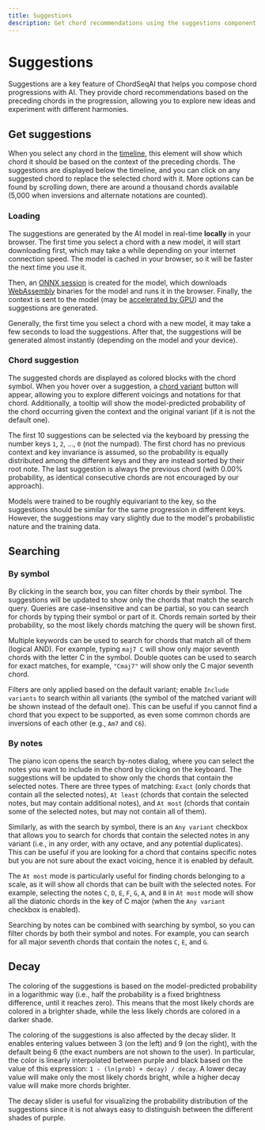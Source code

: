 ```yaml
---
title: Suggestions
description: Get chord recommendations using the suggestions component in ChordSeqAI.
---
```


# Suggestions

Suggestions are a key feature of ChordSeqAI that helps you compose chord progressions with AI. They provide chord recommendations based on the preceding chords in the progression, allowing you to explore new ideas and experiment with different harmonies.

<LargeImage
    src="/wiki/features/suggestions.png"
    alt="Suggestions UI showing a grid of suggested chords colored by the probability of occurrence. The chords are displayed as blocks with the chord symbol. The top row shows a search bar with the text 'Search a chord...', an icon for searching by notes, and a decay slider."
    width={1920}
    height={530}
/>

## Get suggestions

When you select any chord in the [timeline](/wiki/features/timeline), this element will show which chord it should be based on the context of the preceding chords. The suggestions are displayed below the timeline, and you can click on any suggested chord to replace the selected chord with it. More options can be found by scrolling down, there are around a thousand chords available (5,000 when inversions and alternate notations are counted).

### Loading

The suggestions are generated by the AI model in real-time **locally** in your browser. The first time you select a chord with a new model, it will start downloading first, which may take a while depending on your internet connection speed. The model is cached in your browser, so it will be faster the next time you use it.

Then, an [ONNX session](https://onnxruntime.ai/) is created for the model, which downloads [WebAssembly](https://webassembly.org/) binaries for the model and runs it in the browser. Finally, the context is sent to the model (may be [accelerated by GPU](https://onnxruntime.ai/docs/tutorials/web/ep-webgpu.html)) and the suggestions are generated.

Generally, the first time you select a chord with a new model, it may take a few seconds to load the suggestions. After that, the suggestions will be generated almost instantly (depending on the model and your device).

### Chord suggestion

The suggested chords are displayed as colored blocks with the chord symbol. When you hover over a suggestion, a [chord variant](/wiki/features/chord-variants) button will appear, allowing you to explore different voicings and notations for that chord. Additionally, a tooltip will show the model-predicted probability of the chord occurring given the context and the original variant (if it is not the default one).

The first 10 suggestions can be selected via the keyboard by pressing the number keys `1`, `2`, ..., `0` (not the numpad). The first chord has no previous context and key invariance is assumed, so the probability is equally distributed among the different keys and they are instead sorted by their root note. The last suggestion is always the previous chord (with 0.00% probability, as identical consecutive chords are not encouraged by our approach).

Models were trained to be roughly equivariant to the key, so the suggestions should be similar for the same progression in different keys. However, the suggestions may vary slightly due to the model's probabilistic nature and the training data.

## Searching

### By symbol

By clicking in the search box, you can filter chords by their symbol. The suggestions will be updated to show only the chords that match the search query. Queries are case-insensitive and can be partial, so you can search for chords by typing their symbol or part of it. Chords remain sorted by their probability, so the most likely chords matching the query will be shown first.

Multiple keywords can be used to search for chords that match all of them (logical AND). For example, typing `maj7 C` will show only major seventh chords with the letter C in the symbol. Double quotes can be used to search for exact matches, for example, `"Cmaj7"` will show only the C major seventh chord.

Filters are only applied based on the default variant; enable `Include variants` to search within all variants (the symbol of the matched variant will be shown instead of the default one). This can be useful if you cannot find a chord that you expect to be supported, as even some common chords are inversions of each other (e.g., `Am7` and `C6`).

<LargeImage
    src="/wiki/features/search.png"
    alt="Search for suggestions by symbol UI. The search bar has the text 'Search a chord...' inside. Next to the search bar, a piano icon to search by notes is visible."
    width={1550}
    height={300}
/>

### By notes

The piano icon opens the search by-notes dialog, where you can select the notes you want to include in the chord by clicking on the keyboard. The suggestions will be updated to show only the chords that contain the selected notes. There are three types of matching: `Exact` (only chords that contain all the selected notes), `At least` (chords that contain the selected notes, but may contain additional notes), and `At most` (chords that contain some of the selected notes, but may not contain all of them).

Similarly, as with the search by symbol, there is an `Any variant` checkbox that allows you to search for chords that contain the selected notes in any variant (i.e., in any order, with any octave, and any potential duplicates). This can be useful if you are looking for a chord that contains specific notes but you are not sure about the exact voicing, hence it is enabled by default.

The `At most` mode is particularly useful for finding chords belonging to a scale, as it will show all chords that can be built with the selected notes. For example, selecting the notes `C`, `D`, `E`, `F`, `G`, `A`, and `B` in `At most` mode will show all the diatonic chords in the key of C major (when the `Any variant` checkbox is enabled).

Searching by notes can be combined with searching by symbol, so you can filter chords by both their symbol and notes. For example, you can search for all major seventh chords that contain the notes `C`, `E`, and `G`.

<LargeImage
    src="/wiki/features/search-by-notes.png"
    alt="Search by notes interface showing a piano keyboard with keys labeled from C3 to C7. Above the keyboard, there are options for matching notes, including a dropdown labeled 'Match' set to 'At least,' and a checkbox labeled 'Any variant' that is checked."
    width={1850}
    height={620}
/>

## Decay

The coloring of the suggestions is based on the model-predicted probability in a logarithmic way (i.e., half the probability is a fixed brightness difference, until it reaches zero). This means that the most likely chords are colored in a brighter shade, while the less likely chords are colored in a darker shade.

The coloring of the suggestions is also affected by the decay slider. It enables entering values between 3 (on the left) and 9 (on the right), with the default being 6 (the exact numbers are not shown to the user). In particular, the color is linearly interpolated between purple and black based on the value of this expression: `1 - (ln(prob) + decay) / decay`. A lower decay value will make only the most likely chords bright, while a higher decay value will make more chords brighter.

The decay slider is useful for visualizing the probability distribution of the suggestions since it is not always easy to distinguish between the different shades of purple.